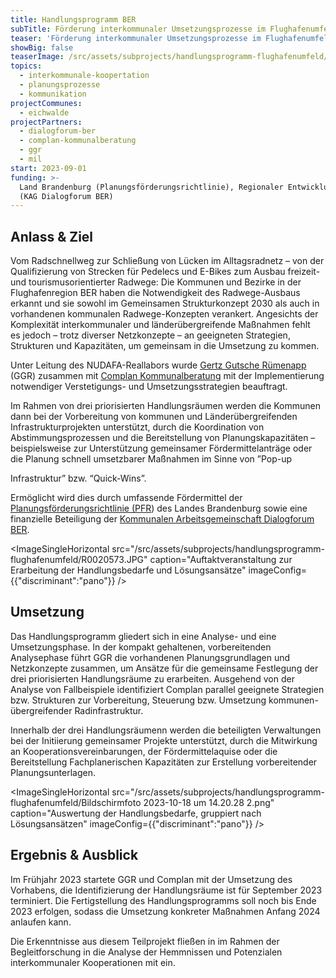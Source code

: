 ```yaml
---
title: Handlungsprogramm BER
subTitle: Förderung interkommunaler Umsetzungsprozesse im Flughafenumfeld
teaser: 'Förderung interkommunaler Umsetzungsprozesse im Flughafenumfeld '
showBig: false
teaserImage: /src/assets/subprojects/handlungsprogramm-flughafenumfeld/teaserImage.JPG
topics:
  - interkommunale-koopertation
  - planungsprozesse
  - kommunikation
projectCommunes:
  - eichwalde
projectPartners:
  - dialogforum-ber
  - complan-kommunalberatung
  - ggr
  - mil
start: 2023-09-01
funding: >-
  Land Brandenburg (Planungsförderungsrichtlinie), Regionaler Entwicklungsfonds
  (KAG Dialogforum BER)
---
```

## Anlass & Ziel

Vom Radschnellweg zur Schließung von Lücken im Alltagsradnetz – von der Qualifizierung von Strecken für Pedelecs und E-Bikes zum Ausbau freizeit- und tourismusorientierter Radwege: Die Kommunen und Bezirke in der Flughafenregion BER haben die Notwendigkeit des Radwege-Ausbaus erkannt und sie sowohl im Gemeinsamen Strukturkonzept 2030 als auch in vorhandenen kommunalen Radwege-Konzepten verankert. Angesichts der Komplexität interkommunaler und länderübergreifende Maßnahmen fehlt es jedoch – trotz diverser Netzkonzepte – an geeigneten Strategien, Strukturen und Kapazitäten, um gemeinsam in die Umsetzung zu kommen.

Unter Leitung des NUDAFA-Reallabors wurde [Gertz Gutsche Rümenapp](https://ggr-planung.de/) (GGR) zusammen mit [Complan Kommunalberatung](https://www.complangmbh.de/) mit der Implementierung notwendiger Verstetigungs- und Umsetzungsstrategien beauftragt.

Im Rahmen von drei priorisierten Handlungsräumen werden die Kommunen dann bei der Vorbereitung von kommunen und Länderübergreifenden Infrastrukturprojekten unterstützt, durch die Koordination von Abstimmungsprozessen und die Bereitstellung von Planungskapazitäten – beispielsweise zur Unterstützung gemeinsamer Fördermittelanträge oder die Planung schnell umsetzbarer Maßnahmen im Sinne von ”Pop-up&#x20;

Infrastruktur” bzw. “Quick-Wins”.

Ermöglicht wird dies durch umfassende Fördermittel der [Planungsförderungsrichtlinie (PFR](https://lbv.brandenburg.de/kommunale-bauleitplanung-24757.html)) des Landes Brandenburg sowie eine finanzielle Beteiligung der [Kommunalen Arbeitsgemeinschaft Dialogforum BER](https://www.dialogforum-ber.de/seite/656690/handlungsprogramm-radwege.html).

<ImageSingleHorizontal src="/src/assets/subprojects/handlungsprogramm-flughafenumfeld/R0020573.JPG" caption="Auftaktveranstaltung zur Erarbeitung der Handlungsbedarfe und Lösungsansätze" imageConfig={{"discriminant":"pano"}} />

## Umsetzung

Das Handlungsprogramm gliedert sich in eine Analyse- und eine Umsetzungsphase. In der kompakt gehaltenen, vorbereitenden Analysephase führt GGR die vorhandenen Planungsgrundlagen und Netzkonzepte zusammen, um Ansätze für die gemeinsame Festlegung der drei priorisierten Handlungsräume zu erarbeiten. Ausgehend von der Analyse von Fallbeispiele identifiziert Complan parallel geeignete Strategien bzw. Strukturen zur Vorbereitung, Steuerung bzw. Umsetzung kommunen-übergreifender Radinfrastruktur.

Innerhalb der drei Handlungsräumenn werden die beteiligten Verwaltungen bei der Initiierung gemeinsamer Projekte unterstützt, durch die Mitwirkung an Kooperationsvereinbarungen, der Fördermittelaquise oder die Bereitstellung Fachplanerischen Kapazitäten zur Erstellung vorbereitender Planungsunterlagen.

<ImageSingleHorizontal src="/src/assets/subprojects/handlungsprogramm-flughafenumfeld/Bildschirmfoto 2023-10-18 um 14.20.28 2.png" caption="Auswertung der Handlungsbedarfe, gruppiert nach Lösungsansätzen" imageConfig={{"discriminant":"pano"}} />

## Ergebnis & Ausblick

Im Frühjahr 2023 startete GGR und Complan mit der Umsetzung des Vorhabens, die Identifizierung der Handlungsräume ist für September 2023 terminiert. Die Fertigstellung des Handlungsprogramms soll noch bis Ende 2023 erfolgen, sodass die Umsetzung konkreter Maßnahmen Anfang 2024 anlaufen kann.

Die Erkenntnisse aus diesem Teilprojekt fließen in im Rahmen der Begleitforschung in die Analyse der Hemmnissen und Potenzialen interkommunaler Kooperationen mit ein.
